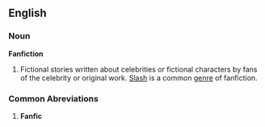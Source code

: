 ==English==
===Noun===
'''Fanfiction'''
# Fictional stories written about celebrities or fictional characters by fans of the celebrity or original work.  [[Slash]] is a common [[genre]] of fanfiction.

===Common Abreviations===

# '''Fanfic'''